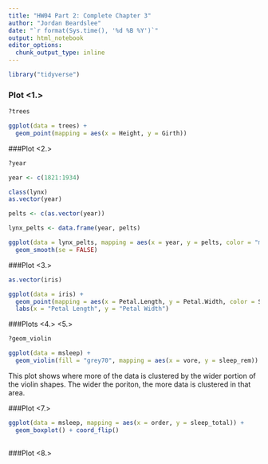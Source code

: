 ```yaml
---
title: "HW04 Part 2: Complete Chapter 3"
author: "Jordan Beardslee"
date: "`r format(Sys.time(), '%d %B %Y')`"
output: html_notebook
editor_options: 
  chunk_output_type: inline
---
```


```r
library("tidyverse")
```

### Plot <1.>
```r
?trees
```

```r
ggplot(data = trees) +
  geom_point(mapping = aes(x = Height, y = Girth))
```

###Plot <2.>
```r
?year
```

```r
year <- c(1821:1934)
```

```r
class(lynx)
as.vector(year)
```
```r
pelts <- c(as.vector(year))
```
```r
lynx_pelts <- data.frame(year, pelts)
```
```r
ggplot(data = lynx_pelts, mapping = aes(x = year, y = pelts, color = "maroon")) + geom_line() +
  geom_smooth(se = FALSE)
```

###Plot <3.>
```r
as.vector(iris)
```


```r
ggplot(data = iris) +
  geom_point(mapping = aes(x = Petal.Length, y = Petal.Width, color = Species, shape = Species, size = 2)) +
  labs(x = "Petal Length", y = "Petal Width")
```

###Plots <4.> <5.>
```r
?geom_violin
```

```r
ggplot(data = msleep) +
  geom_violin(fill = "grey70", mapping = aes(x = vore, y = sleep_rem))
```
This plot shows where more of the data is clustered by the wider portion of the violin shapes. The wider the poriton, the more data is clustered in that area.

###Plot <7.>
```r
ggplot(data = msleep, mapping = aes(x = order, y = sleep_total)) + 
  geom_boxplot() + coord_flip()
  
```

###Plot <8.>